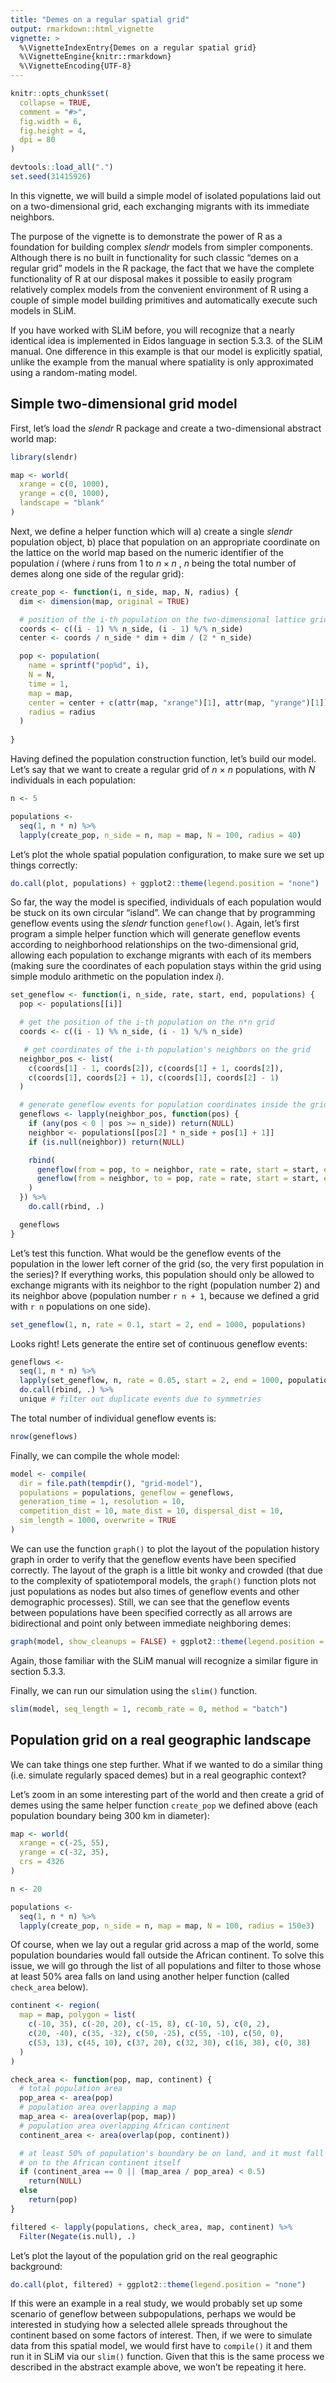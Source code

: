 ```yaml
---
title: "Demes on a regular spatial grid"
output: rmarkdown::html_vignette
vignette: >
  %\VignetteIndexEntry{Demes on a regular spatial grid}
  %\VignetteEngine{knitr::rmarkdown}
  %\VignetteEncoding{UTF-8}
---
```


```r
knitr::opts_chunk$set(
  collapse = TRUE,
  comment = "#>",
  fig.width = 6,
  fig.height = 4,
  dpi = 80
)
```

```r
devtools::load_all(".")
set.seed(31415926)
```

In this vignette, we will build a simple model of isolated populations laid out on a two-dimensional grid, each exchanging migrants with its immediate neighbors.

The purpose of the vignette is to demonstrate the power of R as a foundation for building complex *slendr* models from simpler components. Although there is no built in functionality for such classic "demes on a regular grid" models in the R package, the fact that we have the complete functionality of R at our disposal makes it possible to easily program relatively complex models from the convenient environment of R using a couple of simple model building primitives and automatically execute such models in SLiM.

If you have worked with SLiM before, you will recognize that a nearly identical idea is implemented in Eidos language in section 5.3.3. of the SLiM manual. One difference in this example is that our model is explicitly spatial, unlike the example from the manual where spatiality is only approximated using a random-mating model.

## Simple two-dimensional grid model

First, let's load the *slendr* R package and create a two-dimensional abstract world map:

```r
library(slendr)
```

```r
map <- world(
  xrange = c(0, 1000),
  yrange = c(0, 1000),
  landscape = "blank"
)
```

Next, we define a helper function which will a) create a single *slendr* population object, b) place that population on an appropriate coordinate on the lattice on the world map based on the numeric identifier of the population *i* (where *i* runs from 1 to $n \times n$ , *n* being the total number of demes along one side of the regular grid):

```r
create_pop <- function(i, n_side, map, N, radius) {
  dim <- dimension(map, original = TRUE)

  # position of the i-th population on the two-dimensional lattice grid
  coords <- c((i - 1) %% n_side, (i - 1) %/% n_side)
  center <- coords / n_side * dim + dim / (2 * n_side)

  pop <- population(
    name = sprintf("pop%d", i),
    N = N,
    time = 1,
    map = map,
    center = center + c(attr(map, "xrange")[1], attr(map, "yrange")[1]),
    radius = radius
  )
  
}
```

Having defined the population construction function, let's build our model. Let's say that we want to create a regular grid of *n* × *n* populations, with *N* individuals in each population:

```r
n <- 5

populations <-
  seq(1, n * n) %>%
  lapply(create_pop, n_side = n, map = map, N = 100, radius = 40)
```

Let's plot the whole spatial population configuration, to make sure we set up things correctly:

```r
do.call(plot, populations) + ggplot2::theme(legend.position = "none")
```

So far, the way the model is specified, individuals of each population would be stuck on its own circular "island". We can change that by programming geneflow events using the *slendr* function `geneflow()`. Again, let's first program a simple helper function which will generate geneflow events according to neighborhood relationships on the two-dimensional grid, allowing each population to exchange migrants with each of its members (making sure the coordinates of each population stays within the grid using simple modulo arithmetic on the population index *i*).

```r
set_geneflow <- function(i, n_side, rate, start, end, populations) {
  pop <- populations[[i]]

  # get the position of the i-th population on the n*n grid
  coords <- c((i - 1) %% n_side, (i - 1) %/% n_side)

   # get coordinates of the i-th population's neighbors on the grid
  neighbor_pos <- list(
    c(coords[1] - 1, coords[2]), c(coords[1] + 1, coords[2]),
    c(coords[1], coords[2] + 1), c(coords[1], coords[2] - 1)
  )

  # generate geneflow events for population coordinates inside the grid
  geneflows <- lapply(neighbor_pos, function(pos) {
    if (any(pos < 0 | pos >= n_side)) return(NULL)
    neighbor <- populations[[pos[2] * n_side + pos[1] + 1]]
    if (is.null(neighbor)) return(NULL)

    rbind(
      geneflow(from = pop, to = neighbor, rate = rate, start = start, end = end, overlap = FALSE),
      geneflow(from = neighbor, to = pop, rate = rate, start = start, end = end, overlap = FALSE)
    )
  }) %>%
    do.call(rbind, .)

  geneflows
}
```

Let's test this function. What would be the geneflow events of the population in the lower left corner of the grid (so, the very first population in the series)? If everything works, this population should only be allowed to exchange migrants with its neighbor to the right (population number 2) and its neighbor above (population number `r n + 1`, because we defined a grid with `r n` populations on one side).

```r
set_geneflow(1, n, rate = 0.1, start = 2, end = 1000, populations)
```

Looks right! Lets generate the entire set of continuous geneflow events:

```r
geneflows <-
  seq(1, n * n) %>%
  lapply(set_geneflow, n, rate = 0.05, start = 2, end = 1000, populations) %>%
  do.call(rbind, .) %>%
  unique # filter out duplicate events due to symmetries
```

The total number of individual geneflow events is:

```r
nrow(geneflows)
```

Finally, we can compile the whole model:

```r
model <- compile(
  dir = file.path(tempdir(), "grid-model"), 
  populations = populations, geneflow = geneflows,
  generation_time = 1, resolution = 10,
  competition_dist = 10, mate_dist = 10, dispersal_dist = 10,
  sim_length = 1000, overwrite = TRUE
)
```

We can use the function `graph()` to plot the layout of the population history graph in order to verify that the geneflow events have been specified correctly. The layout of the graph is a little bit wonky and crowded (that due to the complexity of spatiotemporal models, the `graph()` function plots not just populations as nodes but also times of geneflow events and other demographic processes). Still, we can see that the geneflow events between populations have been specified correctly as all arrows are bidirectional and point only between immediate neighboring demes:

```r
graph(model, show_cleanups = FALSE) + ggplot2::theme(legend.position = "none")
```

Again, those familiar with the SLiM manual will recognize a similar figure in section 5.3.3.

Finally, we can run our simulation using the `slim()` function.

```r
slim(model, seq_length = 1, recomb_rate = 0, method = "batch")
```

## Population grid on a real geographic landscape

We can take things one step further. What if we wanted to do a similar thing (i.e. simulate regularly spaced demes) but in a real geographic context?

Let's zoom in an some interesting part of the world and then create a grid of demes using the same helper function `create_pop` we defined above (each population boundary being 300 km in diameter):

```r
map <- world(
  xrange = c(-25, 55),
  yrange = c(-32, 35),
  crs = 4326
)

n <- 20

populations <-
  seq(1, n * n) %>%
  lapply(create_pop, n_side = n, map = map, N = 100, radius = 150e3)
```

Of course, when we lay out a regular grid across a map of the world, some population boundaries would fall outside the African continent. To solve this issue, we will go through the list of all populations and filter to those whose at least 50% area falls on land using another helper function (called `check_area` below).

```r
continent <- region(
  map = map, polygon = list(
    c(-10, 35), c(-20, 20), c(-15, 8), c(-10, 5), c(0, 2),
    c(20, -40), c(35, -32), c(50, -25), c(55, -10), c(50, 0),
    c(53, 13), c(45, 10), c(37, 20), c(32, 30), c(16, 38), c(0, 38)
  )
)

check_area <- function(pop, map, continent) {
  # total population area
  pop_area <- area(pop)
  # population area overlapping a map
  map_area <- area(overlap(pop, map))
  # population area overlapping African continent
  continent_area <- area(overlap(pop, continent))

  # at least 50% of population's boundary be on land, and it must fall
  # on to the African continent itself
  if (continent_area == 0 || (map_area / pop_area) < 0.5)
    return(NULL)
  else
    return(pop)
}

filtered <- lapply(populations, check_area, map, continent) %>% 
  Filter(Negate(is.null), .)
```

Let's plot the layout of the population grid on the real geographic background:

```r
do.call(plot, filtered) + ggplot2::theme(legend.position = "none")
```

If this were an example in a real study, we would probably set up some scenario of geneflow between subpopulations, perhaps we would be interested in studying how a selected allele spreads throughout the continent based on some factors of interest. Then, if we were to simulate data from this spatial model, we would first have to `compile()` it and them run it in SLiM via our `slim()` function. Given that this is the same process we described in the abstract example above, we won't be repeating it here.
